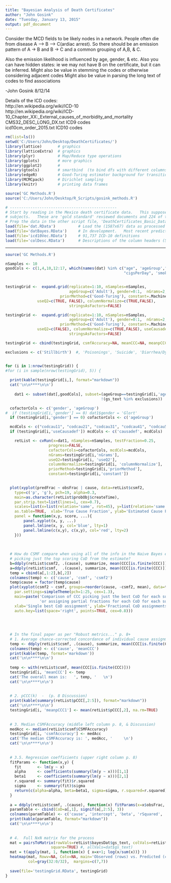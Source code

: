 ```yaml
---
title: "Bayesian Analysis of Death Certificates"
author: "John Gosink"
date: "Tuesday, January 13, 2015"
output: pdf_document
---
```

  

Consider the MCD fields to be likely nodes in a network.  People often die
from  disease A --> B --> C(ardiac arrest).   So there should be an emission pattern
of  A -> B   and  B -> C  and a common grouping of A,B, & C.
 
Also the emission likelihood is influenced by age, gender, & etc.
Also you can have hidden states: ie we may not have B on the certificate, but it can be inferred.
Might also be value in stemming the codes or otherwise considering adjacent codes
Might also be value in parsing the long text of codes to find associations

   -John Gosink
    8/12/14



Details of the ICD codes:    
http://en.wikipedia.org/wiki/ICD-10    
http://en.wikipedia.org/wiki/ICD-10_Chapter_XX:_External_causes_of_morbidity_and_mortality  
CMS32_DESC_LONG_DX.txt  ICD9 codes   
icd10cm_order_2015.txt  ICD10 codes   



```r

rm(list=ls())
setwd('C:/Users/John/Desktop/DeathCertificates/')
library(lattice)       # graphics
library(latticeExtra)  # graphics
library(plyr)          # Map/Reduce type operations
library(gplots)        # more graphics
library(ggplot2)       # 
library(gtools)        # smartbind  (to bind dfs with different columns)
library(edgeR)         # Good-Turing estimator background for transition matrix
library(MCMCpack)      # Dirichlet sampling
library(knitr)         # printing data frames

source('GC Methods.R')
source('C:/Users/John/Desktop/R_Scripts/gosink_methods.R')

# -----------------------------------------------
# Start by reading in the Mexico death certificate data.   This supposedly has the data from 1589 Mexican
# subjects.   These are 'gold standard' reviewed documents and 224 of them are noted as being garbage codes.
# Prep the data in the other script file, 'DeathCertificates_Basic_Data_Shaping_and_Storage.R'
load(file='dat.RData')          # Load the (1587x67) data as processed in earlier
load(file='datBayes.RData')     # In development.   Most recent predictions
load(file='icd10Vec.RData')     # 91,737 ICD-10 definitions
load(file='colDesc.RData')      # Descriptions of the column headers (547 headers as a named vector)
```


*****

  
```r

source('GC Methods.R')

nSamples <- 10
goodCols <- c(1,4,10,12:17, which(names(dat) %in% c("age", 'ageGroup',"gender", "education", 
													"cigsPerDay", 'smokingGroup')))


testingGrid <-  expand.grid(replicate=1:10, nSamples=nSamples,
                            ageGroup=c('Adult'), gender=0:1,  nGrams=2,
  						priorMethod=c('Good-Turing'), constant=.Machine$double.eps,
              useQ2=c(TRUE, FALSE), columnNormalize=c(TRUE,FALSE),
							stringsAsFactors=FALSE)

testingGrid <-  expand.grid(replicate=1:10, nSamples=nSamples,
                            ageGroup=c('Adult'), gender=0:1,  nGrams=2,
    					priorMethod=c('Good-Turing'), constant=.Machine$double.eps,
              useQ2=c(FALSE), columnNormalize=c(TRUE,FALSE), useCausadef=c(TRUE,FALSE),
							stringsAsFactors=FALSE)

testingGrid <- cbind(testingGrid, csmfAccuracy=NA, meanCCC=NA, meanpCCC1=NA)

exclusions <- c('Stillbirth')  #, 'Poisonings', 'Suicide', 'Diarrhea/Dysentery')


for (i in 1:nrow(testingGrid)) {
#for (i in sample(nrow(testingGrid), 5)) {
  
  print(kable(testingGrid[i,], format="markdown"))
  cat('\n\n****\n\n')
  
	dat1 <- subset(dat[,goodCols], subset=(ageGroup==testingGrid[i,'ageGroup']) &
	                                      !(gs_text %in% exclusions))

  cofactorCols <- c('gender', 'ageGroup')
#  if (testingGrid[i,'gender'] == 0) dat1$gender = 'Glort'
  if (testingGrid[i,'gender'] == 0) cofactorCols <- c('ageGroup')

  mcdCols <- c("codcau11", "codcau21", "codcau31", "codcau41", "codcau51")
  if (testingGrid[i,'useCausadef']) mcdCols <- c('causadef', mcdCols)

	retList <- cvRun(x=dat1, nSamples=nSamples, testFraction=0.25, 
                   progress=FALSE, 
                   cofactorCols=cofactorCols, mcdCols=mcdCols,
                   nGrams=testingGrid[i,'nGrams'],
                   useQ2=testingGrid[i, 'useQ2'],
                   columnNormalize=testingGrid[i, 'columnNormalize'],
                   priorMethod=testingGrid[i,'priorMethod'], 
                   constant=testingGrid[i,'constant'])

  	
  plot(xyplot(predFrac ~ obsFrac | cause, data=retList$csmf2, 
  	type=c('p', 'g'), pch=19, alpha=0.3,  
  	main=as.character(retList$probObj$createTime),
  	par.strip.text=list(lines=1, cex=0.7),
  	scales=list(x=list(relation='same', rot=45), y=list(relation='same', rot=45)),
  	as.table=TRUE,  xlab='True Cause Fraction', ylab='Estimated Cause Fraction',
  	panel = function(x,y, score, ...){
  		panel.xyplot(x, y, ...)
  		panel.lmline(x, y, col='blue', lty=1)
  		panel.lmline(c(x,y), c(x,y), col='red', lty=2)
  	}))
  
  
  
  # How do CSMF compare when using all of the info in the Naive Bayes estimate vs.
  # picking just the top scoring CoD from the estimate? 
  b=ddply(retList$csmf2, .(cause), summarize, mean(CCC[is.finite(CCC)]))
  a=ddply(retList$csmf,  .(cause), summarize, mean(CCC[is.finite(CCC)]))
  temp = cbind(a[,1:2],b[,2])
  colnames(temp) <- c('cause', 'csmf', 'csmf2')
  temp$cause = factor(temp$cause)
  plot(xyplot(csmf2 ~ csmf, groups=reorder(cause, -csmf2, mean), data=temp, type=c('p','g'), 
  	par.settings=simpleTheme(pch=1:25, cex=1.3), 
  	main=paste('Comparison of CCC picking just the best CoD for each subject (x-axis)',
  	           'or assigning partial fractions for each CoD for each subject (y-axis)', sep='\n'),
  	xlab='Single best CoD assignment', ylab='Fractional CoD assignments',
  	auto.key=list(space='right', points=TRUE, cex=0.8)))
  
  
  
  		
  # In the final paper as per "Robust metrics..." p. 8+	
  # 1. Average chance-corrected concordance of individual cause assignment (p. 8 Discussion)
  temp <- ddply(retList$csmf, .(cause), summarize, mean(CCC[is.finite(CCC)]))
  colnames(temp) <- c('cause', 'meanCCC')
  print(kable(temp, format='markdown'))
  cat('\n\n****\n\n')
  
  temp <- with(retList$csmf, mean(CCC[is.finite(CCC)]))
  testingGrid[i, 'meanCCC'] <- temp
  cat('The overall mean is:   ', temp, '   \n')
  cat('\n\n****\n\n')
  
  
  # 2. pCCC(k)  -  (p. 8 Discussion)
  print(kable(summary(retList$pCCC[,2:5]), format="markdown"))
  cat('\n\n****\n\n')  
  testingGrid[i, 'meanpCCC1'] <- mean(retList$pCCC[,2], na.rm=TRUE)
  
  
  # 3. Median CSMFAccuracy (middle left column p. 8, & Discussion)
  medAcc <- median(retList$csmf$CSMFAccuracy)
  testingGrid[i, 'csmfAccuracy'] <- medAcc
  cat('The median CSMFAccuracy is: ', medAcc, '     \n')   
  cat('\n\n****\n\n')  
  
  	
  # 3.5. Regression coefficients (upper right column p. 8)
  fitParams <- function(x,y) {
  	fit       <- lm(y ~ x)
  	alpha     <- coefficients(summary(lm(y ~ x)))[1,1]
  	beta1     <- coefficients(summary(lm(y ~ x)))[2,1]
  	r.squared <- summary(fit)$r.squared
  	sigma     <- summary(fit)$sigma
  	return(c(alpha=alpha, beta=beta1, sigma=sigma, r.squared=r.squared))
  }
  
  a = ddply(retList$csmf, .(cause), function(x) fitParams(x=x$obsFrac, y=x$predFrac))
  paramTable <- cbind(CoD=a[,1], signif(a[,2:5], 3))
  colnames(paramTable) <- c('cause', 'intercept', 'beta', 'rSquared', 'sigma')
  print(kable(paramTable, format="markdown"))
  cat('\n\n****\n\n') 
  
  
  # 4.  Full NxN matrix for the process
  mat = pairsToMatrix(rowVals=retList$bayesDat$gs_text, colVals=retList$bayesDat$inferred, 
  					square=TRUE) #, allVals=dat$gs_text) 
  mat = t(apply(mat, 1, function(x) { x=x+1; log(x/sum(x))} ))
  heatmap(mat, Rowv=NA, Colv=NA, main='Observed (rows) vs. Predicted (columns) CoD',
          col=gray(32:0/32),  margins=c(7,7))
  
  save(file='testingGrid.RData', testingGrid)
}


```



